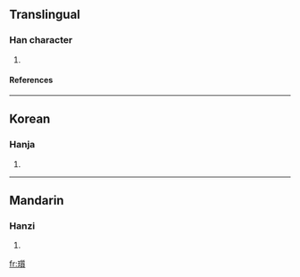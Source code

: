 ==Translingual==
===Han character===
{{Han char|rn=96|rad=玉|as=15|sn=19|four=|canj=一土竹中金 (MGHLC)}}
# {{defn|Han|sort=玉15}}
====References====
{{Han ref|kx=0744.300|dkj=21322|dj=1153.130|hdz=21145.070|uh=74C6|ud=29894}}

----
==Korean==
===Hanja===
{{ko-hanja|hangeul=질|eumhun=|rv=jil|mr=chil|y=cil}}
# {{defn|Korean}}

----
==Mandarin==
===Hanzi===
{{cmn-hanzi|pin=[[zhí]] (zhi2)|wg=chih<sup>2</sup>}}
# {{defn|Mandarin}}

[[fr:瓆]]